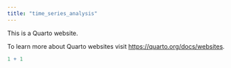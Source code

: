 ```yaml
---
title: "time_series_analysis"
---
```


This is a Quarto website.

To learn more about Quarto websites visit <https://quarto.org/docs/websites>.

```r
1 + 1
```
